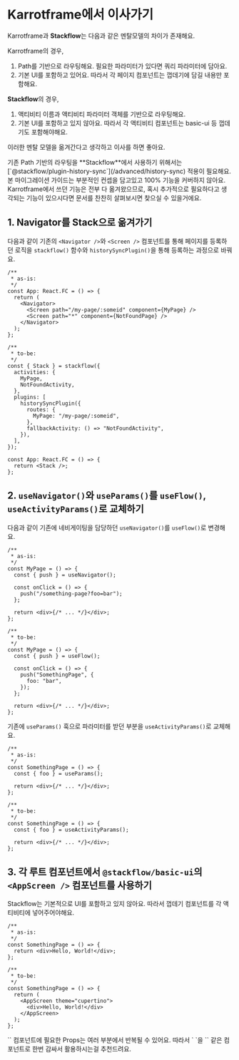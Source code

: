 
# Karrotframe에서 이사가기

Karrotframe과 **Stackflow**는 다음과 같은 멘탈모델의 차이가 존재해요.

Karrotframe의 경우,

1. Path를 기반으로 라우팅해요. 필요한 파라미터가 있다면 쿼리 파라미터에 담아요.
2. 기본 UI를 포함하고 있어요. 따라서 각 페이지 컴포넌트는 껍데기에 담길 내용만 포함해요.

**Stackflow**의 경우,

1. 액티비티 이름과 액티비티 파라미터 객체를 기반으로 라우팅해요.
2. 기본 UI를 포함하고 있지 않아요. 따라서 각 액티비티 컴포넌트는 basic-ui 등 껍데기도 포함해야해요.

이러한 멘탈 모델을 옮겨간다고 생각하고 이사를 하면 좋아요.

<Callout emoji="⚡️">
  기존 Path 기반의 라우팅을 **Stackflow**에서 사용하기 위해서는
  [`@stackflow/plugin-history-sync`](/advanced/history-sync) 적용이 필요해요.
</Callout>

<Callout type="warning" emoji="⚠️">
  본 마이그레이션 가이드는 부분적인 컨셉을 담고있고 100% 기능을 커버하지 않아요.
  Karrotframe에서 쓰던 기능은 전부 다 옮겨왔으므로, 혹시 추가적으로 필요하다고
  생각되는 기능이 있으시다면 문서를 찬찬히 살펴보시면 찾으실 수 있을거에요.
</Callout>

## 1. Navigator를 Stack으로 옮겨가기

다음과 같이 기존의 `<Navigator />`와 `<Screen />` 컴포넌트를 통해 페이지를 등록하던 로직을 `stackflow()` 함수와 `historySyncPlugin()`을 통해 등록하는 과정으로 바꿔요.

```tsx
/**
 * as-is:
 */
const App: React.FC = () => {
  return (
    <Navigator>
      <Screen path="/my-page/:someid" component={MyPage} />
      <Screen path="*" component={NotFoundPage} />
    </Navigator>
  );
};
```

```tsx
/**
 * to-be:
 */
const { Stack } = stackflow({
  activities: {
    MyPage,
    NotFoundActivity,
  },
  plugins: [
    historySyncPlugin({
      routes: {
        MyPage: "/my-page/:someid",
      },
      fallbackActivity: () => "NotFoundActivity",
    }),
  ],
});

const App: React.FC = () => {
  return <Stack />;
};
```

## 2. `useNavigator()`와 `useParams()`를 `useFlow()`, `useActivityParams()`로 교체하기

다음과 같이 기존에 네비게이팅을 담당하던 `useNavigator()`를 `useFlow()`로 변경해요.

```tsx
/**
 * as-is:
 */
const MyPage = () => {
  const { push } = useNavigator();

  const onClick = () => {
    push("/something-page?foo=bar");
  };

  return <div>{/* ... */}</div>;
};
```

```tsx
/**
 * to-be:
 */
const MyPage = () => {
  const { push } = useFlow();

  const onClick = () => {
    push("SomethingPage", {
      foo: "bar",
    });
  };

  return <div>{/* ... */}</div>;
};
```

기존에 `useParams()` 훅으로 파라미터를 받던 부분을 `useActivityParams()`로 교체해요.

```tsx
/**
 * as-is:
 */
const SomethingPage = () => {
  const { foo } = useParams();

  return <div>{/* ... */}</div>;
};
```

```tsx
/**
 * to-be:
 */
const SomethingPage = () => {
  const { foo } = useActivityParams();

  return <div>{/* ... */}</div>;
};
```

## 3. 각 루트 컴포넌트에서 `@stackflow/basic-ui`의 `<AppScreen />` 컴포넌트를 사용하기

Stackflow는 기본적으로 UI를 포함하고 있지 않아요. 따라서 껍데기 컴포넌트를 각 액티비티에 넣어주어야해요.

```tsx
/**
 * as-is:
 */
const SomethingPage = () => {
  return <div>Hello, World!</div>;
};
```

```tsx
/**
 * to-be:
 */
const SomethingPage = () => {
  return (
    <AppScreen theme="cupertino">
      <div>Hello, World!</div>
    </AppScreen>
  );
};
```

<Callout emoji="⚡️">
  `<AppScreen />` 컴포넌트에 필요한 Props는 여러 부분에서 반복될 수 있어요.
  따라서 `<AppScreen />
  `을 `<MyLayout />` 같은 컴포넌트로 한번 감싸서 활용하시는걸 추천드려요.
</Callout>
